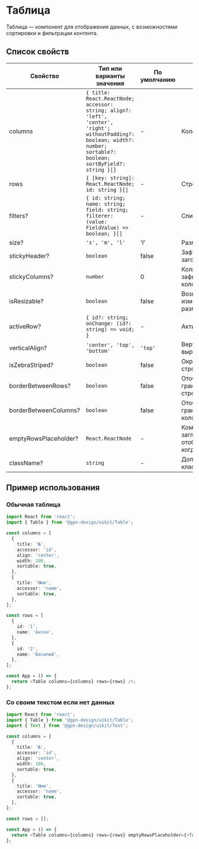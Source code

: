 
# Таблица

Таблица — компонент для отображения данных, с возможностями сортировки и фильтрации контента.

## Список свойств

| Свойство              | Тип или варианты значения                                                                                                                                               | По умолчанию | Описание                                            |
| --------------------- | ----------------------------------------------------------------------------------------------------------------------------------------------------------------------- | ------------ | --------------------------------------------------- |
| columns               | `{ title: React.ReactNode; accessor: string; align?: 'left', 'center', 'right'; withoutPadding?: boolean; width?: number; sortable?: boolean; sortByField?: string }[]` | -            | Колонки таблицы                                     |
| rows                  | `{ [key: string]: React.ReactNode; id: string }[]`                                                                                                                      | -            | Строки таблицы                                      |
| filters?              | `{ id: string; name: string; field: string; filterer: (value: FieldValue) => boolean; }[]`                                                                              | -            | Список фильтров                                     |
| size?                 | `'s', 'm', 'l'`                                                                                                                                                         | 'l'          | Размер таблицы                                      |
| stickyHeader?         | `boolean`                                                                                                                                                               | false        | Зафиксированный заголовок                           |
| stickyColumns?        | `number`                                                                                                                                                                | 0            | Количество зафиксированных колонок                  |
| isResizable?          | `boolean`                                                                                                                                                               | false        | Возможность изменения размера колонок               |
| activeRow?            | `{ id?: string; onChange: (id?: string) => void; }`                                                                                                                     | -            | Активная строка                                     |
| verticalAlign?        | `'center', 'top', 'bottom'`                                                                                                                                             | `'top'`      | Вертикальное выравнивание                           |
| isZebraStriped?       | `boolean`                                                                                                                                                               | false        | Окрашивание строк зеброй                            |
| borderBetweenRows?    | `boolean`                                                                                                                                                               | false        | Отображение границ между строками                   |
| borderBetweenColumns? | `boolean`                                                                                                                                                               | false        | Отображение границ между колонками                  |
| emptyRowsPlaceholder? | `React.ReactNode`                                                                                                                                                       | -            | Компонент заглушка для отображения когда нет данных |
| className?            | `string`                                                                                                                                                                | -            | Дополнительный класс                                |

## Пример использования

### Обычная таблица

```ts
import React from 'react';
import { Table } from '@gpn-design/uikit/Table';

const columns = [
  {
    title: '№',
    accessor: 'id',
    align: 'center',
    width: 100,
    sortable: true,
  },
  {
    title: 'Имя',
    accessor: 'name',
    sortable: true,
  },
];

const rows = [
  {
    id: '1',
    name: 'Антон',
  },
  {
    id: '2',
    name: 'Василий',
  },
];

const App = () => {
  return <Table columns={columns} rows={rows} />;
};
```

### Со своим текстом если нет данных

```ts
import React from 'react';
import { Table } from '@gpn-design/uikit/Table';
import { Text } from '@gpn-design/uikit/Text';

const columns = [
  {
    title: '№',
    accessor: 'id',
    align: 'center',
    width: 100,
    sortable: true,
  },
  {
    title: 'Имя',
    accessor: 'name',
    sortable: true,
  },
];

const rows = [];

const App = () => {
  return <Table columns={columns} rows={rows} emptyRowsPlaceholder={<Text>Пусто</Text>} />;
};
```
